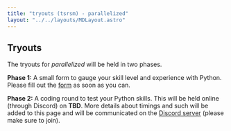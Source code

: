 ```yaml
---
title: "tryouts (tsrsm) - parallelized"
layout: "../../layouts/MDLayout.astro"
---
```


## Tryouts

The tryouts for _parallelized_ will be held in two phases.

**Phase 1:** A small form to gauge your skill level and experience with Python. Please fill out the [form](https://ls.parallelized.in/tsrsm-2023-tryout) as soon as you can.

**Phase 2:** A coding round to test your Python skills. This will be held online (through Discord) on **TBD**. More details about timings and such will be added to this page and will be communicated on the [Discord server](https://ls.parallelized.in/discord) (please make sure to join).